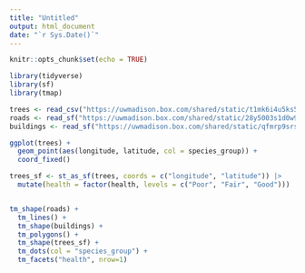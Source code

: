 ```yaml
---
title: "Untitled"
output: html_document
date: "`r Sys.Date()`"
---
```


```r
knitr::opts_chunk$set(echo = TRUE)
```

```r
library(tidyverse)
library(sf)
library(tmap)
```

```r
trees <- read_csv("https://uwmadison.box.com/shared/static/t1mk6i4u5ks5bjxaw2c7soe2z8i75m2o.csv")
roads <- read_sf("https://uwmadison.box.com/shared/static/28y5003s1d0w9nqjnk9xme2n86xazuuj.geojson")
buildings <- read_sf("https://uwmadison.box.com/shared/static/qfmrp9srsoq0a7oj0e7xmgu5spojr33e.geojson")
```

```r
ggplot(trees) +
  geom_point(aes(longitude, latitude, col = species_group)) +
  coord_fixed()
```

```r

trees_sf <- st_as_sf(trees, coords = c("longitude", "latitude")) |>
  mutate(health = factor(health, levels = c("Poor", "Fair", "Good")))


tm_shape(roads) +
  tm_lines() +
  tm_shape(buildings) +
  tm_polygons() +
  tm_shape(trees_sf) +
  tm_dots(col = "species_group") +
  tm_facets("health", nrow=1)
```